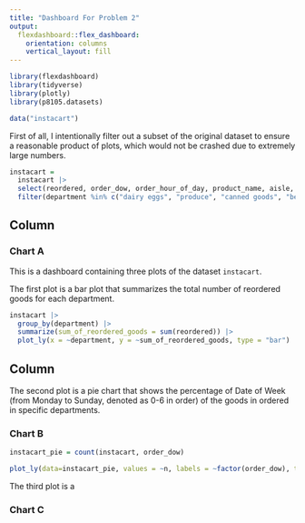 ```yaml
---
title: "Dashboard For Problem 2"
output: 
  flexdashboard::flex_dashboard:
    orientation: columns
    vertical_layout: fill
---
```


```r
library(flexdashboard)
library(tidyverse)
library(plotly)
library(p8105.datasets)

data("instacart")
```

First of all, I intentionally filter out a subset of the original dataset to ensure a reasonable product of plots, which would not be crashed due to extremely large numbers.

```r
instacart =
  instacart |>
  select(reordered, order_dow, order_hour_of_day, product_name, aisle, department) |>
  filter(department %in% c("dairy eggs", "produce", "canned goods", "beverages", "deli"))
```

Column {data-width=650}
-----------------------------------------------------------------------

### Chart A

This is a dashboard containing three plots of the dataset `instacart`.

The first plot is a bar plot that summarizes the total number of reordered goods for each department.

```r
instacart |>
  group_by(department) |>
  summarize(sum_of_reordered_goods = sum(reordered)) |>
  plot_ly(x = ~department, y = ~sum_of_reordered_goods, type = "bar")
```

Column {data-width=350}
-----------------------------------------------------------------------

The second plot is a pie chart that shows the percentage of Date of Week (from Monday to Sunday, denoted as 0-6 in order) of the goods in ordered in specific departments.

### Chart B

```r
instacart_pie = count(instacart, order_dow)

plot_ly(data=instacart_pie, values = ~n, labels = ~factor(order_dow), type = "pie") %>% layout(title="Date of Week Percentage of Specific Deparments' Ordered Goods")
```

The third plot is a 

### Chart C


